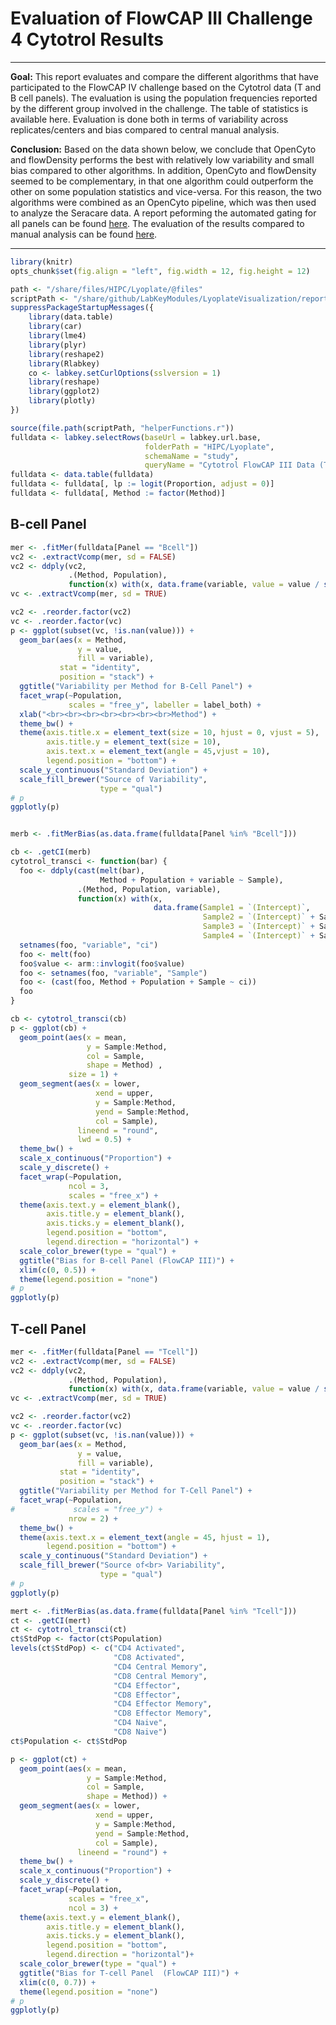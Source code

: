 # Evaluation of FlowCAP III Challenge 4 Cytotrol Results

<hr>

**Goal:** This report evaluates and compare the different algorithms that have participated to the FlowCAP IV challenge based on the Cytotrol data (T and B cell panels). 
The evaluation is using the population frequencies reported by the different group involved in the challenge. The table of statistics is available here.
Evaluation is done both in terms of variability across replicates/centers and bias compared to central manual analysis.

**Conclusion:** Based on the data shown below, we conclude that OpenCyto and flowDensity performs the best with relatively low variability and small bias compared to other algorithms. 
In addition, OpenCyto and flowDensity seemed to be complementary, in that one algorithm could outperform the other on some population statistics and vice-versa. For this reason, 
the two algorithms were combined as an OpenCyto pipeline, which was then used to analyze the Seracare data. A report peforming the automated gating for all panels can be found [here](/reports/HIPC/Lyoplate/runReport.view?reportId=module%3ALyoplateVisualization%2Freports%2Fschemas%2FAnalyses%2FAutomatedGatingOfSeracareData%28AllPanels%29.Rmd&redirectUrl=%2Fproject%2FHIPC%2FLyoplate%2Fbegin.view%3FpageId%3DAnalyses). The evaluation of the results 
   compared to manual analysis can be found [here](/study/HIPC/Lyoplate/dataset.view?Dataset.reportId=db%3A159&datasetId=5001).

<hr>

```r
library(knitr)
opts_chunk$set(fig.align = "left", fig.width = 12, fig.height = 12)
```

```r
path <- "/share/files/HIPC/Lyoplate/@files"
scriptPath <- "/share/github/LabKeyModules/LyoplateVisualization/reports/schemas/HelperScripts"
suppressPackageStartupMessages({
    library(data.table)
    library(car)
    library(lme4)
    library(plyr)
    library(reshape2)
    library(Rlabkey)
    co <- labkey.setCurlOptions(sslversion = 1)
    library(reshape)
    library(ggplot2)
    library(plotly)
})

source(file.path(scriptPath, "helperFunctions.r"))
fulldata <- labkey.selectRows(baseUrl = labkey.url.base, 
                              folderPath = "HIPC/Lyoplate", 
                              schemaName = "study", 
                              queryName = "Cytotrol FlowCAP III Data (T-cell and B-cell Panels)")
fulldata <- data.table(fulldata)
fulldata <- fulldata[, lp := logit(Proportion, adjust = 0)]
fulldata <- fulldata[, Method := factor(Method)]
```


## B-cell Panel

```r
mer <- .fitMer(fulldata[Panel == "Bcell"])
vc2 <- .extractVcomp(mer, sd = FALSE)
vc2 <- ddply(vc2, 
             .(Method, Population), 
             function(x) with(x, data.frame(variable, value = value / sum(value))))
vc <- .extractVcomp(mer, sd = TRUE)

vc2 <- .reorder.factor(vc2)
vc <- .reorder.factor(vc)
p <- ggplot(subset(vc, !is.nan(value))) +
  geom_bar(aes(x = Method, 
               y = value, 
               fill = variable), 
           stat = "identity", 
           position = "stack") +
  ggtitle("Variability per Method for B-Cell Panel") +
  facet_wrap(~Population, 
             scales = "free_y", labeller = label_both) +
  xlab("<br><br><br><br><br><br><br>Method") + 
  theme_bw() +
  theme(axis.title.x = element_text(size = 10, hjust = 0, vjust = 5),
        axis.title.y = element_text(size = 10),
        axis.text.x = element_text(angle = 45,vjust = 10),
        legend.position = "bottom") +
  scale_y_continuous("Standard Deviation") +
  scale_fill_brewer("Source of Variability", 
                    type = "qual")
# p
ggplotly(p)


merb <- .fitMerBias(as.data.frame(fulldata[Panel %in% "Bcell"]))

cb <- .getCI(merb)
cytotrol_transci <- function(bar) {
  foo <- ddply(cast(melt(bar), 
                    Method + Population + variable ~ Sample), 
               .(Method, Population, variable), 
               function(x) with(x,
                                data.frame(Sample1 = `(Intercept)`,
                                           Sample2 = `(Intercept)` + Sample2,
                                           Sample3 = `(Intercept)` + Sample3,
                                           Sample4 = `(Intercept)` + Sample4)))
  setnames(foo, "variable", "ci")
  foo <- melt(foo)
  foo$value <- arm::invlogit(foo$value)
  foo <- setnames(foo, "variable", "Sample")
  foo <- (cast(foo, Method + Population + Sample ~ ci))
  foo
}

cb <- cytotrol_transci(cb)
p <- ggplot(cb) +
  geom_point(aes(x = mean, 
                 y = Sample:Method, 
                 col = Sample, 
                 shape = Method) , 
             size = 1) +
  geom_segment(aes(x = lower, 
                   xend = upper, 
                   y = Sample:Method, 
                   yend = Sample:Method,
                   col = Sample), 
               lineend = "round", 
               lwd = 0.5) +
  theme_bw() +
  scale_x_continuous("Proportion") +
  scale_y_discrete() +
  facet_wrap(~Population, 
             ncol = 3, 
             scales = "free_x") +
  theme(axis.text.y = element_blank(), 
        axis.title.y = element_blank(), 
        axis.ticks.y = element_blank(), 
        legend.position = "bottom",
        legend.direction = "horizontal") +
  scale_color_brewer(type = "qual") + 
  ggtitle("Bias for B-cell Panel (FlowCAP III)") + 
  xlim(c(0, 0.5)) +
  theme(legend.position = "none")
# p
ggplotly(p)
```
             
             
## T-cell Panel
             
```r

mer <- .fitMer(fulldata[Panel == "Tcell"])
vc2 <- .extractVcomp(mer, sd = FALSE)
vc2 <- ddply(vc2, 
             .(Method, Population), 
             function(x) with(x, data.frame(variable, value = value / sum(value))))
vc <- .extractVcomp(mer, sd = TRUE)

vc2 <- .reorder.factor(vc2)
vc <- .reorder.factor(vc)
p <- ggplot(subset(vc, !is.nan(value))) +
  geom_bar(aes(x = Method, 
               y = value, 
               fill = variable), 
           stat = "identity", 
           position = "stack") +
  ggtitle("Variability per Method for T-Cell Panel") +
  facet_wrap(~Population, 
#             scales = "free_y") + 
             nrow = 2) +
  theme_bw() +
  theme(axis.text.x = element_text(angle = 45, hjust = 1), 
        legend.position = "bottom") +
  scale_y_continuous("Standard Deviation") +
  scale_fill_brewer("Source of<br> Variability", 
                    type = "qual")
# p
ggplotly(p)

mert <- .fitMerBias(as.data.frame(fulldata[Panel %in% "Tcell"]))
ct <- .getCI(mert)
ct <- cytotrol_transci(ct)
ct$StdPop <- factor(ct$Population)
levels(ct$StdPop) <- c("CD4 Activated", 
                       "CD8 Activated", 
                       "CD4 Central Memory", 
                       "CD8 Central Memory", 
                       "CD4 Effector", 
                       "CD8 Effector", 
                       "CD4 Effector Memory", 
                       "CD8 Effector Memory", 
                       "CD4 Naive", 
                       "CD8 Naive")
ct$Population <- ct$StdPop

p <- ggplot(ct) +
  geom_point(aes(x = mean, 
                 y = Sample:Method, 
                 col = Sample, 
                 shape = Method)) +
  geom_segment(aes(x = lower, 
                   xend = upper,
                   y = Sample:Method, 
                   yend = Sample:Method, 
                   col = Sample), 
               lineend = "round") +
  theme_bw() +
  scale_x_continuous("Proportion") +
  scale_y_discrete() +
  facet_wrap(~Population, 
             scales = "free_x", 
             ncol = 3) +
  theme(axis.text.y = element_blank(), 
        axis.title.y = element_blank(), 
        axis.ticks.y = element_blank(), 
        legend.position = "bottom", 
        legend.direction = "horizontal")+
  scale_color_brewer(type = "qual") + 
  ggtitle("Bias for T-cell Panel  (FlowCAP III)") + 
  xlim(c(0, 0.7)) +
  theme(legend.position = "none")
# p
ggplotly(p)
```

<script>
window.HTMLWidgets.staticRender();
</script>
